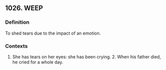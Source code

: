 ## 1026. WEEP
### Definition
To shed tears due to the impact of an emotion.

### Contexts
1. She has tears on her eyes: she has been crying. 2. When his father died, he cried for a whole day.


